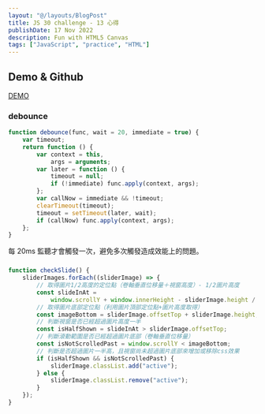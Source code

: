 ```yaml
---
layout: "@/layouts/BlogPost"
title: JS 30 challenge - 13 心得
publishDate: 17 Nov 2022
description: Fun with HTML5 Canvas
tags: ["JavaScript", "practice", "HTML"]
---
```



## Demo & Github

[DEMO](https://js30-13.netlify.app/)

### debounce

```js
function debounce(func, wait = 20, immediate = true) {
	var timeout;
	return function () {
		var context = this,
			args = arguments;
		var later = function () {
			timeout = null;
			if (!immediate) func.apply(context, args);
		};
		var callNow = immediate && !timeout;
		clearTimeout(timeout);
		timeout = setTimeout(later, wait);
		if (callNow) func.apply(context, args);
	};
}
```

每 20ms 監聽才會觸發一次，避免多次觸發造成效能上的問題。

###

```js
function checkSlide() {
	sliderImages.forEach((sliderImage) => {
		// 取得圖片1/2高度的定位點（卷軸垂直位移量＋視窗高度）- 1/2圖片高度
		const slideInAt =
			window.scrollY + window.innerHeight - sliderImage.height / 2;
		// 取得圖片底部定位點（利用圖片頂部定位點+圖片高度取得）
		const imageBottom = sliderImage.offsetTop + sliderImage.height;
		// 判斷視窗是否已經超過圖片高度一半
		const isHalfShown = slideInAt > sliderImage.offsetTop;
		// 判斷滾動範圍是否已經超過圖片底部（卷軸垂直位移量）
		const isNotScrolledPast = window.scrollY < imageBottom;
		// 判斷是否超過圖片一半高，且視窗尚未超過圖片底部來增加或移除css效果
		if (isHalfShown && isNotScrolledPast) {
			sliderImage.classList.add("active");
		} else {
			sliderImage.classList.remove("active");
		}
	});
}
```

